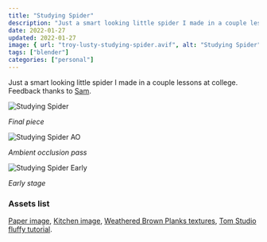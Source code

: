 ```yaml
---
title: "Studying Spider"
description: "Just a smart looking little spider I made in a couple lessons at college."
date: 2022-01-27
updated: 2022-01-27
image: { url: "troy-lusty-studying-spider.avif", alt: "Studying Spider" }
tags: ["blender"]
categories: ["personal"]
---
```


Just a smart looking little spider I made in a couple lessons at college. Feedback thanks to [Sam](https://www.artstation.com/samgriffithsofficial).

![Studying Spider](troy-lusty-studying-spider.avif)

_Final piece_

![Studying Spider AO](troy-lusty-studying-spider-ao.avif)

_Ambient occlusion pass_

![Studying Spider Early](troy-lusty-studying-spider-early.avif)

_Early stage_

### Assets list

[Paper image](https://unsplash.com/photos/askpr0s66Rg), [Kitchen image](https://unsplash.com/photos/9gtiGV76NnM), [Weathered Brown Planks textures](https://polyhaven.com/a/weathered_brown_planks), [Tom Studio fluffy tutorial](https://www.youtube.com/watch?v=WUNPWaDrx7I).
